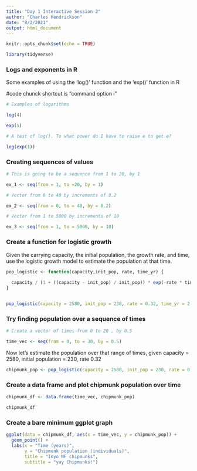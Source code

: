 ```yaml
---
title: "Day 1 Interactive Session 2"
author: "Charles Hendrickson"
date: "8/2/2021"
output: html_document
---
```


```r
knitr::opts_chunk$set(echo = TRUE)

library(tidyverse)
```

### Logs and exponents in R

Some examples of using the 'log()' function and the 'exp()' function in R

#code chunck shortcut is "command option i"
```r
# Examples of logarithms 

log(4)

exp(5)

# A test of log(). To what power do I have to raise e to get e?

log(exp(1))

```

### Creating sequences of values 

```r
# This is going to be a sequence from 1 to 20, by 1 

ex_1 <- seq(from = 1, to =20, by = 1)

# Vector from 0 to 40 by increments of 0.2

ex_2 <- seq(from = 0, to = 40, by = 0.2)

# Vector from 1 to 5000 by increments of 10 

ex_3 <- seq(from = 1, to = 5000, by = 10)
```


### Create a function for logistic growth 

Given the carrying capacity, the initial population, the growth rate, and time, use the logistic growth model to estimate the population at that time. 


```r

pop_logistic <- function(capacity,init_pop, rate, time_yr) {
  
  capacity / (1 + ((capacity - init_pop) / init_pop)) * exp(-rate * time_yr)
}


pop_logistic(capacity = 2580, init_pop = 230, rate = 0.32, time_yr = 2.4)

```

### Try finding population over a sequence of times 
```r
# Create a vector of times from 0 to 20 , by 0.5

time_vec <- seq(from = 0, to = 30, by = 0.5)

```

Now let's estimate the population over that range of times, given capacity = 2580, initial population = 230, rate 0.32 

```r
chipmunk_pop <- pop_logistic(capacity = 2580, init_pop = 230, rate = 0.32, time_yr = time_vec)

```

### Create a data frame and plot chipmunk population over time 

```r

chipmunk_df <- data.frame(time_vec, chipmunk_pop)

chipmunk_df

```

### Create a bare minimum ggplot graph 

```r
ggplot(data = chipmunk_df, aes(x = time_vec, y = chipmunk_pop)) +
  geom_point() + 
  labs(x = "Time (years)",
       y = "Chipmunk population (individuals)",
       title = "Inyo NF chipmunks",
       subtitle = "yay Chipmunks!")
       


```











